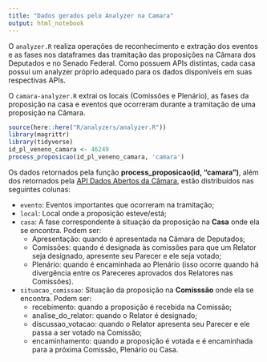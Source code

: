 ```yaml
---
title: "Dados gerados pelo Analyzer na Camara"
output: html_notebook
---
```


O `analyzer.R` realiza operações de reconhecimento e extração dos eventos e as fases nos dataframes das tramitação das proposições na Câmara dos Deputados e no Senado Federal. Como possuem APIs distintas, cada casa possui um analyzer próprio adequado para os dados disponíveis em suas respectivas APIs. 

O `camara-analyzer.R` extrai os locais (Comissões e Plenário), as fases da proposição na casa e eventos que ocorreram durante a tramitação de uma proposição na Câmara.

```r
source(here::here("R/analyzers/analyzer.R"))
library(magrittr)
library(tidyverse)
id_pl_veneno_camara <- 46249
process_proposicao(id_pl_veneno_camara, 'camara')
```

Os dados retornados pela função **process_proposicao(id, "camara")**, além dos retornados pela [API Dados Abertos da Câmara](https://dadosabertos.camara.leg.br/swagger/api.html), estão distribuídos nas seguintes colunas:

* `evento`: Eventos importantes que ocorreram na tramitação;
* `local`: Local onde a proposição esteve/está;
* `casa`: A fase correspondente à situação da proposição na **Casa** onde ela se encontra. Podem ser: 
    * Apresentação: quando é apresentada na Câmara de Deputados;
    * Comissões: quando é designada às comissões para que um Relator seja designado, apresente seu Parecer e ele seja votado;
    * Plenário: quando é encaminhada ao Plenário (isso ocorre quando há divergência entre os Pareceres aprovados dos Relatores nas Comissões).
* `situacao_comissao`: Situação da proposição na **Comisssão** onde ela se encontra. Podem ser:
    * recebimento: quando a proposição é recebida na Comissão;
    * analise_do_relator: quando o Relator é designado;
    * discussao_votacao: quando o Relator apresenta seu Parecer e ele passa a ser votado na Comissão;
    * encaminhamento: quando a proposição é votada e é encaminhada para a próxima Comissão, Plenário ou Casa.



